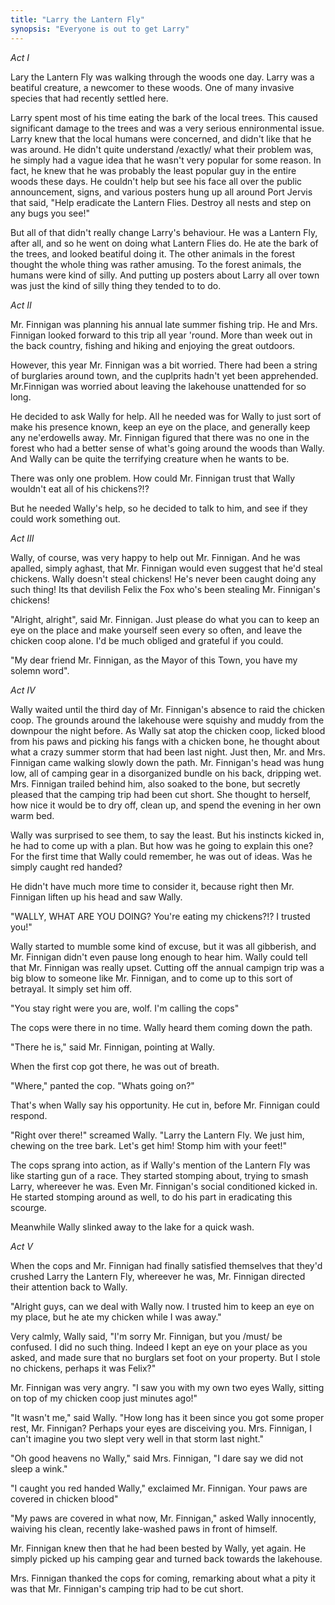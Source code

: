 ```yaml
---
title: "Larry the Lantern Fly"
synopsis: "Everyone is out to get Larry"
---
```


_Act I_

Lary the Lantern Fly was walking through the woods one day.
Larry was a beatiful creature, a newcomer to these woods.
One of many invasive species that had recently settled here.

Larry spent most of his time eating the bark of the local trees.
This caused significant damage to the trees and was a very serious ennironmental issue.
Larry knew that the local humans were concerned, and didn't like that he was around.
He didn't quite understand /exactly/ what their problem was, he simply had a vague idea that he wasn't very popular for some reason.
In fact, he knew that he was probably the least popular guy in the entire woods these days.
He couldn't help but see his face all over the public announcement, signs, and various posters hung up all around Port Jervis that said, "Help eradicate the Lantern Flies. Destroy all nests and step on any bugs you see!"

But all of that didn't really change Larry's behaviour.
He was a Lantern Fly, after all, and so he went on doing what Lantern Flies do.
He ate the bark of the trees, and looked beatiful doing it.
The other animals in the forest thought the whole thing was rather amusing.
To the forest animals, the humans were kind of silly.
And putting up posters about Larry all over town was just the kind of silly thing they tended to to do.

_Act II_

Mr. Finnigan was planning his annual late summer fishing trip. He and Mrs. Finnigan looked forward to this trip all year 'round.
More than week out in the back country, fishing and hiking and enjoying the great outdoors.

However, this year Mr. Finnigan was a bit worried.
There had been a string of burglaries around town, and the cuplprits hadn't yet been apprehended.
Mr.Finnigan was worried about leaving the lakehouse unattended for so long.

He decided to ask Wally for help. All he needed was for Wally to just sort of make his presence known, keep an eye on the place, and generally keep any ne'erdowells away.
Mr. Finnigan figured that there was no one in the forest who had a better sense of what's going around the woods than Wally.
And Wally can be quite the terrifying creature when he wants to be.

There was only one problem. How could Mr. Finnigan trust that Wally wouldn't eat all of his chickens?!?

But he needed Wally's help, so he decided to talk to him, and see if they could work something out.

_Act III_

Wally, of course, was very happy to help out Mr. Finnigan. And he was apalled, simply aghast, that Mr. Finnigan would even suggest that he'd steal chickens.
Wally doesn't steal chickens! He's never been caught doing any such thing! Its that devilish Felix the Fox who's been stealing Mr. Finnigan's chickens!

"Alright, alright", said Mr. Finnigan. Just please do what you can to keep an eye on the place and make yourself seen every so often, and leave the chicken coop alone. I'd be much obliged and grateful if you could.

"My dear friend Mr. Finnigan, as the Mayor of this Town, you have my solemn word".

_Act IV_

Wally waited until the third day of Mr. Finnigan's absence to raid the chicken coop.
The grounds around the lakehouse were squishy and muddy from the downpour the night before.
As Wally sat atop the chicken coop, licked blood from his paws and picking his fangs with a chicken bone, he thought about what a crazy summer storm that had been last night.
Just then, Mr. and Mrs. Finnigan came walking slowly down the path.
Mr. Finnigan's head was hung low, all of camping gear in a disorganized bundle on his back, dripping wet.
Mrs. Finnigan trailed behind him, also soaked to the bone, but secretly pleased that the camping trip had been cut short.
She thought to herself, how nice it would be to dry off, clean up, and spend the evening in her own warm bed.

Wally was surprised to see them, to say the least. But his instincts kicked in, he had to come up with a plan.
But how was he going to explain this one? For the first time that Wally could remember, he was out of ideas. Was he simply caught red handed?

He didn't have much more time to consider it, because right then Mr. Finnigan liften up his head and saw Wally.

"WALLY, WHAT ARE YOU DOING? You're eating my chickens?!? I trusted you!"

Wally started to mumble some kind of excuse, but it was all gibberish, and Mr. Finnigan didn't even pause long enough to hear him.
Wally could tell that Mr. Finnigan was really upset. Cutting off the annual campign trip was a big blow to someone like Mr. Finnigan, and to come up to this sort of betrayal.
It simply set him off.

"You stay right were you are, wolf. I'm calling the cops"

The cops were there in no time. Wally heard them coming down the path.

"There he is," said Mr. Finnigan, pointing at Wally.

When the first cop got there, he was out of breath.

"Where," panted the cop. "Whats going on?"

That's when Wally say his opportunity. He cut in, before Mr. Finnigan could respond.

"Right over there!" screamed Wally. "Larry the Lantern Fly. We just him, chewing on the tree bark. Let's get him! Stomp him with your feet!"

The cops sprang into action, as if Wally's mention of the Lantern Fly was like starting gun of a race.
They started stomping about, trying to smash Larry, whereever he was.
Even Mr. Finnigan's social conditioned kicked in. He started stomping around as well, to do his part in eradicating this scourge.

Meanwhile Wally slinked away to the lake for a quick wash.

_Act V_

When the cops and Mr. Finnigan had finally satisfied themselves that they'd crushed Larry the Lantern Fly, whereever he was, Mr. Finnigan directed their attention back to Wally.

"Alright guys, can we deal with Wally now. I trusted him to keep an eye on my place, but he ate my chicken while I was away."

Very calmly, Wally said, "I'm sorry Mr. Finnigan, but you /must/ be confused. I did no such thing. Indeed I kept an eye on your place as you asked, and made sure that no burglars set foot on your property. But I stole no chickens, perhaps it was Felix?"

Mr. Finnigan was very angry. "I saw you with my own two eyes Wally, sitting on top of my chicken coop just minutes ago!"

"It wasn't me," said Wally. "How long has it been since you got some proper rest, Mr. Finnigan? Perhaps your eyes are disceiving you. Mrs. Finnigan, I can't imagine you two slept very well in that storm last night."

"Oh good heavens no Wally," said Mrs. Finnigan, "I dare say we did not sleep a wink."

"I caught you red handed Wally," exclaimed Mr. Finnigan. Your paws are covered in chicken blood"

"My paws are covered in what now, Mr. Finnigan," asked Wally innocently, waiving his clean, recently lake-washed paws in front of himself.

Mr. Finnigan knew then that he had been bested by Wally, yet again. He simply picked up his camping gear and turned back towards the lakehouse.

Mrs. Finnigan thanked the cops for coming, remarking about what a pity it was that Mr. Finnigan's camping trip had to be cut short.
